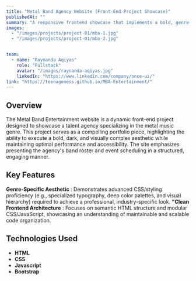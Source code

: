 ```yaml
---
title: "Metal Band Agency Website (Front-End Project Showcase)"
publishedAt: ""
summary: "A responsive frontend showcase that implements a bold, genre-specific aesthetic and focuses on clean band roster presentation."
images:
  - "/images/projects/project-01/mba-1.jpg"
  - "/images/projects/project-01/mba-2.jpg"


team:
  - name: "Raynanda Aqiyas"
    role: "Fullstack"
    avatar: "/images/raynanda-aqiyas.jpg"
    linkedIn: "https://www.linkedin.com/company/once-ui/"
link: "https://teenagemess.github.io/MBA-Entertainment/"
---
```


## Overview

The Metal Band Entertainment website is a dynamic front-end project designed to showcase a talent agency specializing in the metal music genre. This project serves as a compelling portfolio piece, highlighting the ability to execute a bold, dark, and visually complex aesthetic while maintaining optimal performance and accessibility. The site emphasizes presenting the agency's band roster and event scheduling in a structured, engaging manner.

## Key Features

**Genre-Specific Aesthetic** : Demonstrates advanced CSS/styling proficiency (e.g., specialized typography, deep color palettes, and visual hierarchy) required to achieve a professional, industry-specific look.
**"Clean Frontend Architecture** : Focuses on semantic HTML structure and modular CSS/JavaScript, showcasing an understanding of maintainable and scalable code organization.

## Technologies Used

- **HTML**
- **CSS**
- **Javascript**
- **Bootstrap**